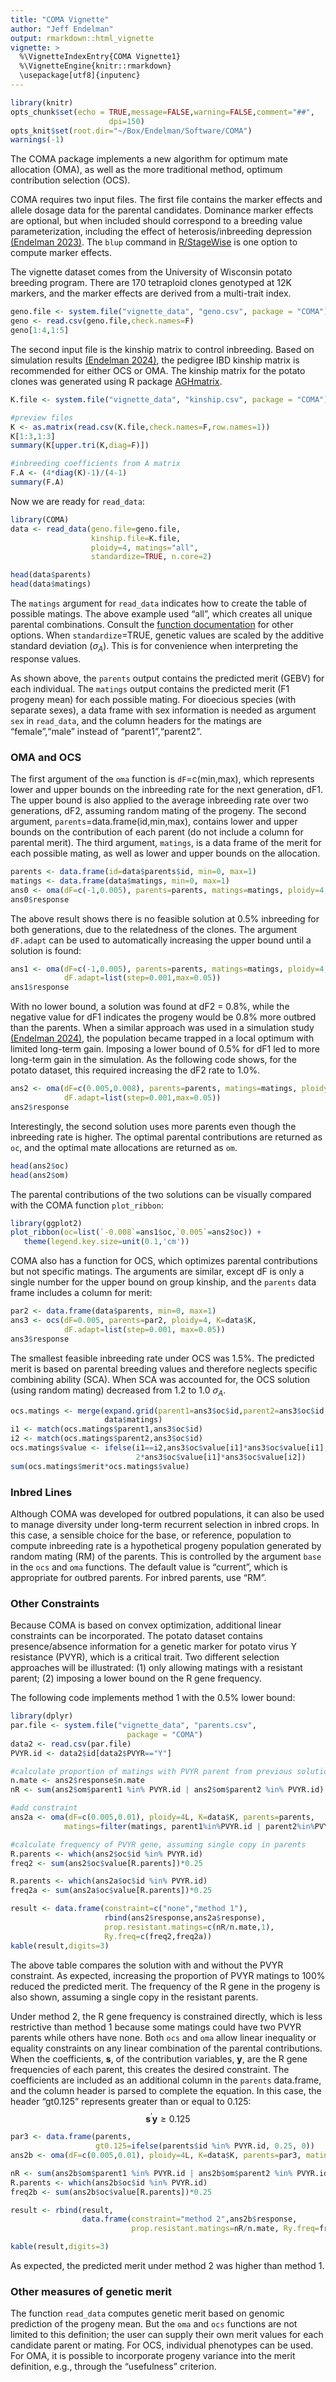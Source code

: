 ```yaml
---
title: "COMA Vignette"
author: "Jeff Endelman"
output: rmarkdown::html_vignette
vignette: >
  %\VignetteIndexEntry{COMA Vignette1}
  %\VignetteEngine{knitr::rmarkdown}
  \usepackage[utf8]{inputenc}
---
```


```r
library(knitr)
opts_chunk$set(echo = TRUE,message=FALSE,warning=FALSE,comment="##",
                      dpi=150)
opts_knit$set(root.dir="~/Box/Endelman/Software/COMA")
warnings(-1)
```

The COMA package implements a new algorithm for optimum mate allocation (OMA), as well as the more traditional method, optimum contribution selection (OCS).

COMA requires two input files. The first file contains the marker effects and allele dosage data for the parental candidates. Dominance marker effects are optional, but when included should correspond to a breeding value parameterization, including the effect of heterosis/inbreeding depression [(Endelman 2023)](https://doi.org/10.1007/s00122-023-04298-x). The `blup` command in [R/StageWise](https://github.com/jendelman/StageWise) is one option to compute marker effects. 

The vignette dataset comes from the University of Wisconsin potato breeding program. There are 170 tetraploid clones genotyped at 12K markers, and the marker effects are derived from a multi-trait index.

```r
geno.file <- system.file("vignette_data", "geno.csv", package = "COMA")
geno <- read.csv(geno.file,check.names=F)
geno[1:4,1:5]
```

The second input file is the kinship matrix to control inbreeding. Based on simulation results [(Endelman 2024)](https://doi.org/10.1093/genetics/iyae193), the pedigree IBD kinship matrix is recommended for either OCS or OMA. The kinship matrix for the potato clones was generated using R package [AGHmatrix](https://cran.r-project.org/web/packages/AGHmatrix/index.html).

```r
K.file <- system.file("vignette_data", "kinship.csv", package = "COMA")

#preview files
K <- as.matrix(read.csv(K.file,check.names=F,row.names=1))
K[1:3,1:3]
summary(K[upper.tri(K,diag=F)])

#inbreeding coefficients from A matrix
F.A <- (4*diag(K)-1)/(4-1)
summary(F.A)
```

Now we are ready for `read_data`:

```r
library(COMA)
data <- read_data(geno.file=geno.file,
                  kinship.file=K.file,
                  ploidy=4, matings="all",
                  standardize=TRUE, n.core=2)

head(data$parents)
head(data$matings)
```

The `matings` argument for `read_data` indicates how to create the table of possible matings. The above example used "all", which creates all unique parental combinations. Consult the [function documentation](https://jendelman.github.io/COMA/manual.pdf) for other options. When `standardize`=TRUE, genetic values are scaled by the additive standard deviation ($\sigma_A$). This is for convenience when interpreting the response values.

As shown above, the `parents` output contains the predicted merit (GEBV) for each individual. The `matings` output contains the predicted merit (F1 progeny mean) for each possible mating. For dioecious species (with separate sexes), a data frame with sex information is needed as argument `sex` in `read_data`, and the column headers for the matings are "female","male" instead of "parent1","parent2". 

### OMA and OCS

The first argument of the `oma` function is `dF`=c(min,max), which represents lower and upper bounds on the inbreeding rate for the next generation, dF1. The upper bound is also applied to the average inbreeding rate over two generations, dF2, assuming random mating of the progeny. The second argument, `parents`=data.frame(id,min,max), contains lower and upper bounds on the contribution of each parent (do not include a column for parental merit). The third argument, `matings`, is a data frame of the merit for each possible mating, as well as lower and upper bounds on the allocation.

```r
parents <- data.frame(id=data$parents$id, min=0, max=1)
matings <- data.frame(data$matings, min=0, max=1)
ans0 <- oma(dF=c(-1,0.005), parents=parents, matings=matings, ploidy=4, K=data$K)
ans0$response
```

The above result shows there is no feasible solution at 0.5% inbreeding for both generations, due to the relatedness of the clones. The argument `dF.adapt` can be used to automatically increasing the upper bound until a solution is found:

```r
ans1 <- oma(dF=c(-1,0.005), parents=parents, matings=matings, ploidy=4, K=data$K,
            dF.adapt=list(step=0.001,max=0.05))
ans1$response
```

With no lower bound, a solution was found at dF2 = 0.8%, while the negative value for dF1 indicates the progeny would be 0.8% more outbred than the parents. When a similar approach was used in a simulation study [(Endelman 2024)](https://doi.org/10.1093/genetics/iyae193), the population became trapped in a local optimum with limited long-term gain. Imposing a lower bound of 0.5% for dF1 led to more long-term gain in the simulation. As the following code shows, for the potato dataset, this required increasing the dF2 rate to 1.0%. 

```r
ans2 <- oma(dF=c(0.005,0.008), parents=parents, matings=matings, ploidy=4, K=data$K,
            dF.adapt=list(step=0.001,max=0.05))
ans2$response
```

Interestingly, the second solution uses more parents even though the inbreeding rate is higher. The optimal parental contributions are returned as `oc`, and the optimal mate allocations are returned as `om`.  

```r
head(ans2$oc)
head(ans2$om)
```

The parental contributions of the two solutions can be visually compared with the COMA function `plot_ribbon`:

```r
library(ggplot2)
plot_ribbon(oc=list(`-0.008`=ans1$oc,`0.005`=ans2$oc)) + 
   theme(legend.key.size=unit(0.1,'cm'))
```

COMA also has a function for OCS, which optimizes parental contributions but not specific matings. The arguments are similar, except dF is only a single number for the upper bound on group kinship, and the `parents` data frame includes a column for merit:

```r
par2 <- data.frame(data$parents, min=0, max=1)
ans3 <- ocs(dF=0.005, parents=par2, ploidy=4, K=data$K, 
            dF.adapt=list(step=0.001, max=0.05))
ans3$response
```

The smallest feasible inbreeding rate under OCS was 1.5%. The predicted merit is based on parental breeding values and therefore neglects specific combining ability (SCA). When SCA was accounted for, the OCS solution (using random mating) decreased from 1.2 to 1.0 $\sigma_A$.

```r
ocs.matings <- merge(expand.grid(parent1=ans3$oc$id,parent2=ans3$oc$id,stringsAsFactors = F),
                     data$matings)
i1 <- match(ocs.matings$parent1,ans3$oc$id)
i2 <- match(ocs.matings$parent2,ans3$oc$id)
ocs.matings$value <- ifelse(i1==i2,ans3$oc$value[i1]*ans3$oc$value[i1],
                            2*ans3$oc$value[i1]*ans3$oc$value[i2]) 
sum(ocs.matings$merit*ocs.matings$value)
```

### Inbred Lines

Although COMA was developed for outbred populations, it can also be used to manage diversity under long-term recurrent selection in inbred crops. In this case, a sensible choice for the base, or reference, population to compute inbreeding rate is a hypothetical progeny population generated by random mating (RM) of the parents. This is controlled by the argument `base` in the `ocs` and `oma` functions. The default value is "current", which is appropriate for outbred parents. For inbred parents, use "RM".

### Other Constraints

Because COMA is based on convex optimization, additional linear constraints can be incorporated. The potato dataset contains presence/absence information for a genetic marker for potato virus Y resistance (PVYR), which is a critical trait. Two different selection approaches will be illustrated: (1) only allowing matings with a resistant parent; (2) imposing a lower bound on the R gene frequency. 

The following code implements method 1 with the 0.5% lower bound:

```r
library(dplyr)
par.file <- system.file("vignette_data", "parents.csv", 
                          package = "COMA")
data2 <- read.csv(par.file)
PVYR.id <- data2$id[data2$PVYR=="Y"]

#calculate proportion of matings with PVYR parent from previous solution
n.mate <- ans2$response$n.mate
nR <- sum(ans2$om$parent1 %in% PVYR.id | ans2$om$parent2 %in% PVYR.id)

#add constraint
ans2a <- oma(dF=c(0.005,0.01), ploidy=4L, K=data$K, parents=parents, 
            matings=filter(matings, parent1%in%PVYR.id | parent2%in%PVYR.id))

#calculate frequency of PVYR gene, assuming single copy in parents
R.parents <- which(ans2$oc$id %in% PVYR.id)
freq2 <- sum(ans2$oc$value[R.parents])*0.25

R.parents <- which(ans2a$oc$id %in% PVYR.id)
freq2a <- sum(ans2a$oc$value[R.parents])*0.25

result <- data.frame(constraint=c("none","method 1"),
                     rbind(ans2$response,ans2a$response),
                     prop.resistant.matings=c(nR/n.mate,1),
                     Ry.freq=c(freq2,freq2a))
kable(result,digits=3)
```

The above table compares the solution with and without the PVYR constraint. As expected, increasing the proportion of PVYR matings to 100% reduced the predicted merit. The frequency of the R gene in the progeny is also shown, assuming a single copy in the resistant parents. 

Under method 2, the R gene frequency is constrained directly, which is less restrictive than method 1 because some matings could have two PVYR parents while others have none. Both `ocs` and `oma` allow linear inequality or equality constraints on any linear combination of the parental contributions. When the coefficients, $\mathbf{s}$, of the contribution variables, $\mathbf{y}$, are the R gene frequencies of each parent, this creates the desired constraint. The coefficients are included as an additional column in the `parents` data.frame, and the column header is parsed to complete the equation. In this case, the header "gt0.125" represents greater than or equal to 0.125:
$$ \mathbf{s}^\prime \mathbf{y} \ge 0.125$$

```r
par3 <- data.frame(parents,
                   gt0.125=ifelse(parents$id %in% PVYR.id, 0.25, 0))
ans2b <- oma(dF=c(0.005,0.01), ploidy=4L, K=data$K, parents=par3, matings=matings)

nR <- sum(ans2b$om$parent1 %in% PVYR.id | ans2b$om$parent2 %in% PVYR.id)
R.parents <- which(ans2b$oc$id %in% PVYR.id)
freq2b <- sum(ans2b$oc$value[R.parents])*0.25

result <- rbind(result,
                data.frame(constraint="method 2",ans2b$response,
                           prop.resistant.matings=nR/n.mate, Ry.freq=freq2b))

kable(result,digits=3)
```

As expected, the predicted merit under method 2 was higher than method 1.

### Other measures of genetic merit

The function `read_data` computes genetic merit based on genomic prediction of the progeny mean. But the `oma` and `ocs` functions are not limited to this definition; the user can supply their own merit values for each candidate parent or mating. For OCS, individual phenotypes can be used. For OMA, it is possible to incorporate progeny variance into the merit definition, e.g., through the "usefulness" criterion.

